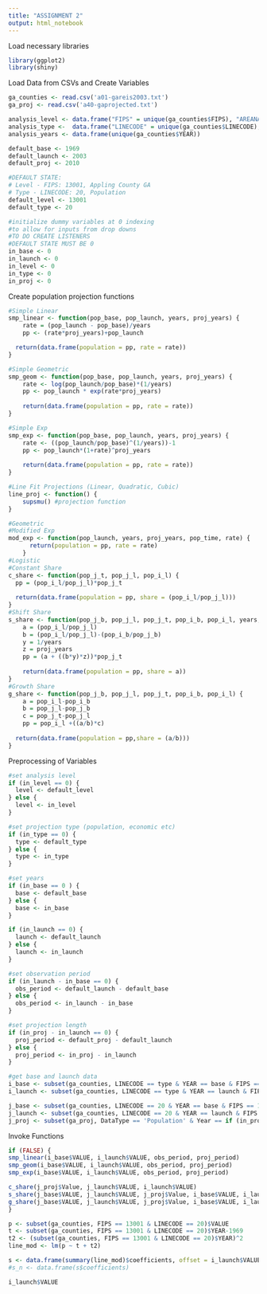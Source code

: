 ```yaml
---
title: "ASSIGNMENT 2"
output: html_notebook
---
```


Load necessary libraries

```r
library(ggplot2)
library(shiny)
```

Load Data from CSVs and Create Variables

```r
ga_counties <- read.csv('a01-gareis2003.txt')
ga_proj <- read.csv('a40-gaprojected.txt')

analysis_level <- data.frame("FIPS" = unique(ga_counties$FIPS), "AREANAME" = unique(ga_counties$AREANAME))
analysis_type <-  data.frame("LINECODE" = unique(ga_counties$LINECODE), "LINETITLE" = unique(ga_counties$LINETITLE))
analysis_years <- data.frame(unique(ga_counties$YEAR))

default_base <- 1969
default_launch <- 2003
default_proj <- 2010

#DEFAULT STATE:
# Level - FIPS: 13001, Appling County GA
# Type - LINECODE: 20, Population
default_level <- 13001
default_type <- 20

#initialize dummy variables at 0 indexing
#to allow for inputs from drop downs
#TO DO CREATE LISTENERS
#DEFAULT STATE MUST BE 0
in_base <- 0
in_launch <- 0
in_level <- 0
in_type <- 0
in_proj <- 0
```

Create population projection functions

```r
#Simple Linear
smp_linear <- function(pop_base, pop_launch, years, proj_years) {
    rate = (pop_launch - pop_base)/years
    pp <- (rate*proj_years)+pop_launch

  return(data.frame(population = pp, rate = rate))
}

#Simple Geometric
smp_geom <- function(pop_base, pop_launch, years, proj_years) {
    rate <- log(pop_launch/pop_base)*(1/years)
    pp <- pop_launch * exp(rate*proj_years)
    
    return(data.frame(population = pp, rate = rate))
}

#Simple Exp
smp_exp <- function(pop_base, pop_launch, years, proj_years) {
    rate <- ((pop_launch/pop_base)^(1/years))-1
    pp <- pop_launch*(1+rate)^proj_years
       
    return(data.frame(population = pp, rate = rate))
}

#Line Fit Projections (Linear, Quadratic, Cubic)
line_proj <- function() {
    supsmu() #projection function
}

#Geometric 
#Modified Exp
mod_exp <- function(pop_launch, years, proj_years, pop_time, rate) {
      return(population = pp, rate = rate)
    }
#Logistic
#Constant Share
c_share <- function(pop_j_t, pop_j_l, pop_i_l) {
  pp = (pop_i_l/pop_j_l)*pop_j_t
  
  return(data.frame(population = pp, share = (pop_i_l/pop_j_l)))
}
#Shift Share
s_share <- function(pop_j_b, pop_j_l, pop_j_t, pop_i_b, pop_i_l, years, proj_years) {
    a = (pop_i_l/pop_j_l)
    b = (pop_i_l/pop_j_l)-(pop_i_b/pop_j_b)
    y = 1/years
    z = proj_years
    pp = (a + ((b*y)*z))*pop_j_t
    
    return(data.frame(population = pp, share = a))
}
#Growth Share
g_share <- function(pop_j_b, pop_j_l, pop_j_t, pop_i_b, pop_i_l) {
    a = pop_i_l-pop_i_b
    b = pop_j_l-pop_j_b
    c = pop_j_t-pop_j_l
    pp = pop_i_l +((a/b)*c)
    
  return(data.frame(population = pp,share = (a/b)))
}
```

Preprocessing of Variables

```r
#set analysis level
if (in_level == 0) {
  level <- default_level
} else {
  level <- in_level
}

#set projection type (population, economic etc)
if (in_type == 0) {
  type <- default_type
} else {
  type <- in_type
}

#set years
if (in_base == 0 ) {
  base <- default_base
} else {
  base <- in_base
}

if (in_launch == 0) {
  launch <- default_launch
} else {
  launch <- in_launch
}

#set observation period
if (in_launch - in_base == 0) {
  obs_period <- default_launch - default_base
} else {
  obs_period <- in_launch - in_base
}

#set projection length
if (in_proj - in_launch == 0) {
  proj_period <- default_proj - default_launch
} else {
  proj_period <- in_proj - in_launch
}

#get base and launch data
i_base <- subset(ga_counties, LINECODE == type & YEAR == base & FIPS == level)
i_launch <- subset(ga_counties, LINECODE == type & YEAR == launch & FIPS == level)

j_base <- subset(ga_counties, LINECODE == 20 & YEAR == base & FIPS == 13000)
j_launch <- subset(ga_counties, LINECODE == 20 & YEAR == launch & FIPS == 13000)
j_proj <- subset(ga_proj, DataType == 'Population' & Year == if (in_proj == 0) {default_proj} else {in_proj})
```

Invoke Functions

```r
if (FALSE) {
smp_linear(i_base$VALUE, i_launch$VALUE, obs_period, proj_period)
smp_geom(i_base$VALUE, i_launch$VALUE, obs_period, proj_period)
smp_exp(i_base$VALUE, i_launch$VALUE, obs_period, proj_period)

c_share(j_proj$Value, j_launch$VALUE, i_launch$VALUE)
s_share(j_base$VALUE, j_launch$VALUE, j_proj$Value, i_base$VALUE, i_launch$VALUE, obs_period, proj_period)
g_share(j_base$VALUE, j_launch$VALUE, j_proj$Value, i_base$VALUE, i_launch$VALUE)
}


```
```r
p <- subset(ga_counties, FIPS == 13001 & LINECODE == 20)$VALUE
t <- subset(ga_counties, FIPS == 13001 & LINECODE == 20)$YEAR-1969
t2 <- (subset(ga_counties, FIPS == 13001 & LINECODE == 20)$YEAR)^2
line_mod <- lm(p ~ t + t2)

s <- data.frame(summary(line_mod)$coefficients, offset = i_launch$VALUE)
#s_n <- data.frame(s$coefficients)

i_launch$VALUE
```

